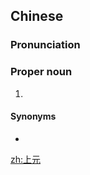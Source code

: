 ==Chinese==
{{zh-forms}}

===Pronunciation===
{{zh-pron
|m=Shàngyuán
|c=soeng6 jyun4
|mn=xm,qz,tw:Siōng-goân/zz:Siāng-goân
|cat=pn
}}

===Proper noun===
{{zh-proper}}

# {{w|Lantern Festival}} {{gloss|[[fifteenth]] of the [[first]] [[month]] in the [[Chinese calendar]]}}

====Synonyms====
* {{zh-l|元宵}}

[[zh:上元]]